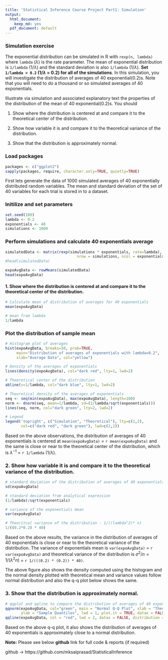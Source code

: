 ```yaml
---
title: 'Statistical Inference Course Project Part1: Simulation'
output:
  html_document:
    keep_md: yes
  pdf_document: default
---
```


### Simulation exercise 
The exponential distribution can be simulated in R with `rexp(n, lambda)` where `lambda` ($\lambda$) is the rate parameter. The mean of exponential distribution is `1/lambda` ($1/\lambda$) and the standard deviation is also `1/lambda` ($1/\lambda$). **Set `1/lambda = 0.2` ($1/\lambda$ = 0.2) for all of the simulations**. In this simulation, you will investigate the distribution of averages of 40 exponential(0.2)s. Note that you will need to do a thousand or so simulated averages of 40 exponentials.

Illustrate via simulation and associated explanatory text the properties of the distribution of the mean of 40 exponential(0.2)s.  You should

1. Show where the distribution is centered at and compare it to the theoretical center of the distribution.

2. Show how variable it is and compare it to the theoretical variance of the distribution.

3. Show that the distribution is approximately normal.

### Load packages
```r
packages <- c("ggplot2")
sapply(packages, require, character.only=TRUE, quietly=TRUE)
```

First lets generate the data of 1000 simulated averages of 40 exponentially distributed random variables. The mean and standard deviation of the set of 40 variables for each trial is stored in to a dataset.

### Initilize and set parameters
```r
set.seed(100)
lambda <- 0.2
exponentials <- 40
simulations <- 1000
```

### Perform simulations and calculate 40 exponentials average
```r
simulatedData <- matrix(rexp(simulations * exponentials, rate=lambda), 
                                nrow = simulations, ncol = exponentials)
#head(simulatedData)

expoAvgData <- rowMeans(simulatedData)
head(expoAvgData)
```

#### 1. Show where the distribution is centered at and compare it to the theoretical center of the distribution.
```r
# Calculate mean of distribution of averages for 40 exponentials
mean(expoAvgData)

# mean from lambda
1/lambda
``` 

### Plot the distribution of sample mean
```r
# Histogram plot of averages
hist(expoAvgData, breaks=50, prob=TRUE,
     main="Distribution of averages of exponentials with lambda=0.2",
     xlab="Average Data", col="yellow")

# Density of the averages of exponentials
lines(density(expoAvgData), col="dark red", lty=1, lwd=2)

# Theoretical center of the distribution
abline(v=1/lambda, col="dark blue", lty=1, lwd=2)

# Theoretical density of the averages of exponentials
seq <- seq(min(expoAvgData), max(expoAvgData), length=100)
norm <- dnorm(seq, mean=1/lambda, sd=(1/lambda/sqrt(exponentials)))
lines(seq, norm, col="dark green", lty=2, lwd=2)

# Legend
legend('topright', c("Simulation", "Theoretical"), lty=c(1,2), 
       col=c("dark red", "dark green"), lwd=c(2,2))
``` 

Based on the above observations, the distribution of averages of 40 exponentials is centered at `mean(expoAvgData)` = `r mean(expoAvgData)` and the same is close or near to the theoretical center of the distribution, which is $\lambda^{-1}$ = `r 1/lambda` ($1/\lambda$).    

### 2. Show how variable it is and compare it to the theoretical variance of the distribution.
```r
# standard deviation of the distribution of averages of 40 exponentials
sd(expoAvgData)

# standard deviation from analytical expression
(1/lambda)/sqrt(exponentials)

# variance of the exponentials mean
var(expoAvgData)

# Theoritcal variance of the distribution - 1/((lambda^2)* n)
1/((0.2*0.2) * 40)
``` 

Based on the above results, the variance in the distribution of averages of 40 exponentials is close or near to the theoretical variance of the distribution. The variance of exponentials mean is `var(expoAvgData)` = `r var(expoAvgData)` and theoretical variance of the distribution is $\sigma^2 / n = 1/(\lambda^2 n)$ = `r 1/(((0.2) * (0.2)) * 40)`.  

The above figure also shows the density computed using the histogram and the normal density plotted with theoretical mean and variance values follow normal distribution and also the q-q plot below shows the same.

### 3. Show that the distribution is approximately normal.
```r
# qqplot and qqline to compare the distribution of averages of 40 exponentials to a normal distribution
qqnorm(expoAvgData, col="green", main = "Normal Q-Q Plot", xlab = "Theoretical Quantiles", 
       ylab = "Sample Quantiles", lwd = 1, plot.it = TRUE, datax = FALSE)
qqline(expoAvgData, col = "red", lwd = 2, datax = FALSE, distribution = qnorm)
```  

Based on the above q-q plot, it also shows the distribution of averages of 40 exponentials is approximately close to a normal distribution.  

**Note:** Please see below **github** link for full code & reports (if required)

github -> https://github.com/mksaiprasad/StatisticalInference